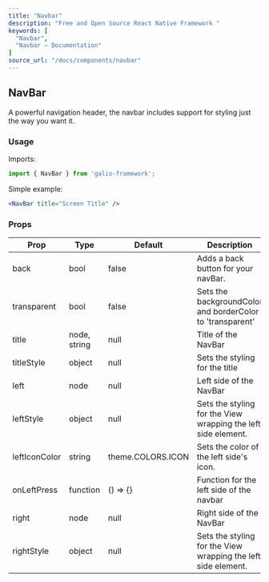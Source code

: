 ```yaml
---
title: "Navbar"
description: "Free and Open Source React Native Framework "
keywords: [
  "Navbar",
  "Navbar – Documentation"
]
source_url: "/docs/components/navbar"
---
```


## NavBar

A powerful navigation header, the navbar includes support for styling just the way you want it.

### Usage

Imports:

```jsx
import { NavBar } from 'galio-framework';
```

Simple example:

```jsx
<NavBar title="Screen Title" />
```

### Props


| Prop          | Type         | Default            | Description                                                  |
| ------------- | ------------ | ------------------ | ------------------------------------------------------------ |
| back          | bool         | false              | Adds a back button for your navBar.                          |
| transparent   | bool         | false              | Sets the backgroundColor and borderColor to 'transparent'    |
| title         | node, string | null               | Title of the NavBar                                          |
| titleStyle    | object       | null               | Sets the styling for the title                               |
| left          | node         | null               | Left side of the NavBar                                      |
| leftStyle     | object       | null               | Sets the styling for the View wrapping the left side element.|
| leftIconColor | string       | theme.COLORS.ICON  | Sets the color of the left side's icon.                      |
| onLeftPress   | function     | () => {}           | Function for the left side of the navbar                     |
| right         | node         | null               | Right side of the NavBar                                     |
| rightStyle    | object       | null               | Sets the styling for the View wrapping the left side element.|